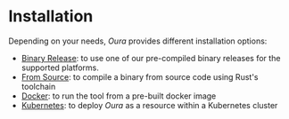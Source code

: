# Installation

Depending on your needs, _Oura_ provides different installation options:

- [Binary Release](installation/binary_release.md): to use one of our pre-compiled binary releases for the supported platforms.
- [From Source](installation/from_source.md): to compile a binary from source code using Rust's toolchain
- [Docker](installation/docker.md): to run the tool from a pre-built docker image
- [Kubernetes](installation/kubernetes.md): to deploy _Oura_ as a resource within a Kubernetes cluster
